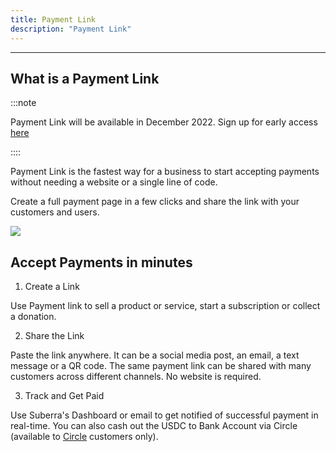 ```yaml
---
title: Payment Link
description: "Payment Link"
---
```



---

## What is a Payment Link

:::note

Payment Link will be available in December 2022. Sign up for early access [here](https://suberra.typeform.com/to/kIIAJN2P?typeform-source=ywsman08ybv.typeform.com)

::::


Payment Link is the fastest way for a business to start accepting payments without needing a website or a single line of code.

Create a full payment page in a few clicks and share the link with your customers and users.


<div style={{ flexBasis: "300px", flexGrow: "1", textAlign: "center" }}>
  <img src={Image1} style={{ alignSelf: "center", maxWidth: "60%" }} />
</div>



## Accept Payments in minutes

1. Create a Link

Use Payment link to sell a product or service, start a subscription or collect a donation. 

2. Share the Link

Paste the link anywhere. It can be a social media post, an email, a text message or a QR code. The same payment link can be shared with many customers across different channels. No website is required.

3. Track and Get Paid

Use Suberra's Dashboard or email to get notified of successful payment in real-time. You can also cash out the USDC to Bank Account via Circle (available to [Circle](https://circle.com) customers only).


